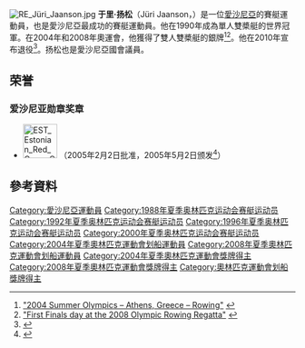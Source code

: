 [[File:RE_Jüri_Jaanson.jpg|thumb]]
'''于里·扬松'''（Jüri Jaanson，{{bd|1965年|10月14日}}）是一位[[愛沙尼亞|愛沙尼亞]]的賽艇運動員，也是愛沙尼亞最成功的賽艇運動員。他在1990年成為單人雙槳艇的世界冠軍。在2004年和2008年奧運會，他獲得了雙人雙槳艇的銀牌<ref name=db-ol-ROW-2004>[http://www.databaseolympics.com/games/gamessport.htm?g=26&sp=ROW "2004 Summer Olympics – Athens, Greece  – Rowing"] {{webarchive|url=https://web.archive.org/web/20080818114720/http://www.databaseolympics.com/games/gamessport.htm?g=26&sp=ROW |date=2008-08-18 }}</ref><ref>[http://www.worldrowing.com/display/modules/news/dspNews.php?newid=324488 "First Finals day at the 2008 Olympic Rowing Regatta"] {{webarchive|url=https://web.archive.org/web/20080826073151/http://www.worldrowing.com/display/modules/news/dspNews.php?newid=324488 |date=2008-08-26 }}</ref>。他在2010年宣布退役<ref>{{Cite web |url=http://www.worldrowing.com/news/jueri-jaanson-awarded-rowings-highest-distinction |title="Jueri Jaanson awarded rowing's highest distinction" |access-date=2016-02-24 |archive-date=2016-03-03 |archive-url=https://web.archive.org/web/20160303212157/http://www.worldrowing.com/news/jueri-jaanson-awarded-rowings-highest-distinction |dead-url=no }}</ref>。扬松也是愛沙尼亞國會議員。

==荣誉==
===爱沙尼亚勋章奖章===
* [[File:EST_Estonian_Red_Cross_Order_2Class_BAR.svg|60px]] {{link-en|二等爱沙尼亚红十字勋章|Order of the Estonian Red Cross}}（2005年2月2日批准，2005年5月2日颁发<ref>{{en}}{{cite web |url=https://www.president.ee/en/estonia/decorations/bearer/1749/juri-jaanson |title=Jüri Jaanson |publisher=Estonian State Decorations |date= |accessdate=2021-10-02 |deadurl=no |archiveurl=https://web.archive.org/web/20211002113755/https://www.president.ee/en/estonia/decorations/bearer/1749/juri-jaanson |archivedate=2021-10-02 }}</ref>）

==參考資料==
{{Reflist}}

{{世界赛艇锦标赛男子单人双桨冠军}}
{{DEFAULTSORT:Jaanson, Jüri}}
[[Category:愛沙尼亞運動員|Category:愛沙尼亞運動員]]
[[Category:1988年夏季奥林匹克运动会赛艇运动员|Category:1988年夏季奥林匹克运动会赛艇运动员]]
[[Category:1992年夏季奥林匹克运动会赛艇运动员|Category:1992年夏季奥林匹克运动会赛艇运动员]]
[[Category:1996年夏季奥林匹克运动会赛艇运动员|Category:1996年夏季奥林匹克运动会赛艇运动员]]
[[Category:2000年夏季奥林匹克运动会赛艇运动员|Category:2000年夏季奥林匹克运动会赛艇运动员]]
[[Category:2004年夏季奧林匹克運動會划船運動員|Category:2004年夏季奧林匹克運動會划船運動員]]
[[Category:2008年夏季奧林匹克運動會划船運動員|Category:2008年夏季奧林匹克運動會划船運動員]]
[[Category:2004年夏季奧林匹克運動會獎牌得主|Category:2004年夏季奧林匹克運動會獎牌得主]]
[[Category:2008年夏季奧林匹克運動會獎牌得主|Category:2008年夏季奧林匹克運動會獎牌得主]]
[[Category:奧林匹克運動會划船獎牌得主|Category:奧林匹克運動會划船獎牌得主]]